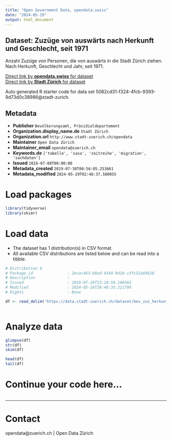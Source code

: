 ```yaml
---
title: "Open Government Data, opendata.swiss"
date: "2024-05-29"
output: html_document
---
```


## Dataset: Zuzüge von auswärts nach Herkunft und Geschlecht, seit 1971


Anzahl Zuzüge von Personen, die von auswärts in die Stadt Zürich ziehen. Nach Herkunft, Geschlecht und Jahr, seit 1971.


[Direct link by **opendata.swiss** for dataset](https://opendata.swiss/de/dataset/zuzuge-nach-herkunft-und-geschlecht-seit-19712)<br>
[Direct link by **Stadt Zürich** for dataset](https://data.stadt-zuerich.ch/dataset/bev_zuz_herkunft_geschlecht_seit1971_od3510)

Auto generated R starter code for data set 5082cd31-f324-4fcb-9393-9d73d0c38986@stadt-zurich.

## Metadata

- **Publisher** `Bevölkerungsamt, Präsidialdepartement`
- **Organization.display_name.de** `Stadt Zürich`
- **Organization.url** `http://www.stadt-zuerich.ch/opendata`
- **Maintainer** `Open Data Zürich`
- **Maintainer_email** `opendata@zuerich.ch`
- **Keywords.de** `['tabelle', 'sasa', 'zeitreihe', 'migration', 'sachdaten']`
- **Issued** `2016-07-08T00:00:00`
- **Metadata_created** `2019-07-30T00:56:05.253661`
- **Metadata_modified** `2024-05-29T02:48:37.580055`


# Load packages

```r

library(tidyverse)
library(skimr)

```

# Load data

-   The dataset has 1 distribution(s) in CSV format.
-   All available CSV distributions are listed below and can be read into a tibble.

```r

# Distribution 0
# Package_id               : 2ecac463-b8ad-4344-9d1b-c3fc52a84628
# Description              : 
# Issued                   : 2019-07-29T13:18:50.196563
# Modified                 : 2024-05-28T20:48:35.221790
# Rights                   : None

df <- read_delim('https://data.stadt-zuerich.ch/dataset/bev_zuz_herkunft_geschlecht_seit1971_od3510/download/BEV351OD3510.csv')



```

# Analyze data

```r

glimpse(df)
str(df)
skim(df)

head(df)
tail(df)

```

# Continue your code here...

```r

```

------------------------------------------------------------------------

# Contact

opendata@zuerich.ch | Open Data Zürich
